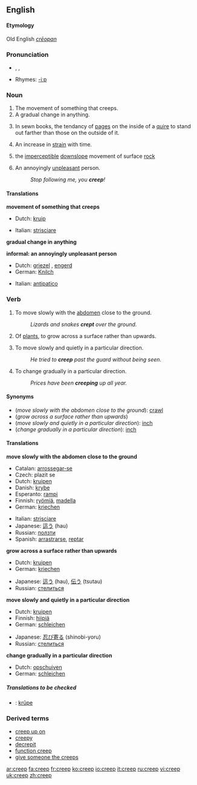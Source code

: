 ==English==

====Etymology====
Old English ''[[crēopan]]''

===Pronunciation===
* {{AHD|/krēp/}}, {{IPA|/kriːp/}}, {{SAMPA|/kri:p/}}
*Rhymes: [[Rhymes:English:-iːp|-iːp]]

===Noun===
{{en-noun}}

# The movement of something that creeps.
# A gradual change in anything.
# {{cattag|publishing}} In sewn books, the tendancy of [[page]]s on the inside of a [[quire]] to stand out farther than those on the outside of it.
# {{cattag|materials science}} An increase in [[strain]] with time.
# {{geology}} the [[imperceptible]] [[downslope]] movement of surface [[rock]]
# {{cattag|informal|pejorative}} An annoyingly [[unpleasant]] person.
#: ''Stop following me, you '''creep'''!''

====Translations====
'''movement of something that creeps'''
{{top}}
*Dutch: [[kruip]] {{m}}
{{mid}}
*Italian: [[strisciare]] {{m}}
{{bottom}}

'''gradual change in anything'''
{{top}}
{{mid}}
{{bottom}}

'''informal: an annoyingly unpleasant person'''
{{top}}
*Dutch: [[griezel]] {{m}}, [[engerd]] {{m}}
*German: [[Knilch]] {{m}}
{{mid}}
*Italian: [[antipatico]] {{m}}
{{bottom}}

===Verb===
{{en-verb|creeps|creeping|crept}}

# {{transitive}} To move slowly with the [[abdomen]] close to the ground.
#: ''Lizards and snakes '''crept''' over the ground.''
# {{transitive}} Of [[plant]]s, to grow across a surface rather than upwards.
# {{transitive}} To move slowly and quietly in a particular direction.
#: ''He tried to '''creep''' past the guard without being seen.''
# {{transitive}} To change gradually in a particular direction.
#: ''Prices have been '''creeping''' up all year.''

====Synonyms====
*(''move slowly with the abdomen close to the ground''): [[crawl]]
*(''grow across a surface rather than upwards'')
*(''move slowly and quietly in a particular direction''): [[inch]]
*(''change gradually in a particular direction''): [[inch]]

====Translations====
'''move slowly with the abdomen close to the ground'''
{{top}}
*Catalan: [[arrossegar-se]]
*Czech: plazit se
*Dutch: [[kruipen]]
*Danish: [[krybe]]
*Esperanto: [[rampi]]
*Finnish: [[ryömiä]], [[madella]]
*German: [[kriechen]]
{{mid}}
*Italian: [[strisciare]]
*Japanese: [[這う]] (hau)
*Russian: [[ползти]]
*Spanish: [[arrastrarse]], [[reptar]]
{{bottom}}

'''grow across a surface rather than upwards'''
{{top}}
*Dutch: [[kruipen]]
*German: [[kriechen]]
{{mid}}
*Japanese: [[這う]] (hau), [[伝う]] (tsutau)
*Russian: [[стелиться]]
{{bottom}}

'''move slowly and quietly in a particular direction'''
{{top}}
*Dutch: [[kruipen]]
*Finnish: [[hiipiä]]
*German: [[schleichen]]
{{mid}}
*Japanese: [[忍び寄る]] (shinobi-yoru)
*Russian: [[стелиться]]
{{bottom}}

'''change gradually in a particular direction'''
{{top}}
*Dutch: [[opschuiven]]
*German: [[schleichen]]
{{mid}}
{{bottom}}

=====Translations to be checked=====
{{checktrans}}
*{{ttbc|Frisian}}: [[krûpe]]

===Derived terms===
*[[creep up on]]
*[[creepy]]
*[[decrepit]]
*[[function creep]]
*[[give someone the creeps]]

[[ar:creep]]
[[fa:creep]]
[[fr:creep]]
[[ko:creep]]
[[io:creep]]
[[it:creep]]
[[ru:creep]]
[[vi:creep]]
[[uk:creep]]
[[zh:creep]]